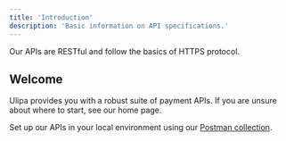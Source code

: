```yaml
---
title: 'Introduction'
description: 'Basic information on API specifications.'
---
```


<Note>
  Our APIs are RESTful and follow the basics of HTTPS protocol.
</Note>

## Welcome

Ulipa provides you with a robust suite of payment APIs. If you are unsure about where to start, see our home page.

Set up our APIs in your local environment using our [Postman collection](https://documenter.getpostman.com/view/10904236/2sAYQfEV6P).